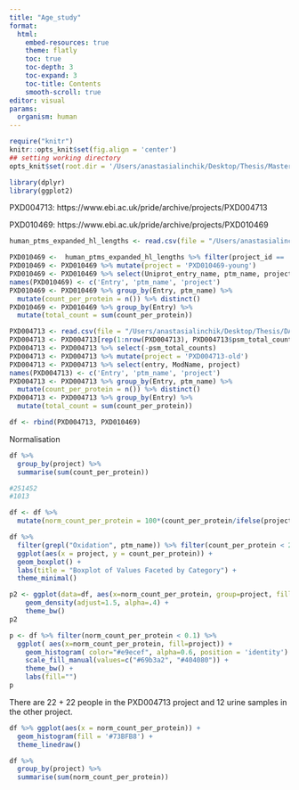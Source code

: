 ```yaml
---
title: "Age_study"
format: 
  html:
    embed-resources: true
    theme: flatly
    toc: true
    toc-depth: 3
    toc-expand: 3
    toc-title: Contents
    smooth-scroll: true
editor: visual
params:
  organism: human
---
```


```r
require("knitr")
knitr::opts_knit$set(fig.align = 'center')
## setting working directory
opts_knit$set(root.dir = '/Users/anastasialinchik/Desktop/Thesis/Master_thesis')

library(dplyr)
library(ggplot2)
```

PXD004713: https://www.ebi.ac.uk/pride/archive/projects/PXD004713

PXD010469: https://www.ebi.ac.uk/pride/archive/projects/PXD010469

```r
human_ptms_expanded_hl_lengths <- read.csv(file = "/Users/anastasialinchik/Desktop/Thesis/DATA/generated/human_ptms_expanded_hl_lengths.tsv", header = T, sep = '\t')

PXD010469 <-  human_ptms_expanded_hl_lengths %>% filter(project_id == 'PXD010469')
PXD010469 <- PXD010469 %>% mutate(project = 'PXD010469-young')
PXD010469 <- PXD010469 %>% select(Uniprot_entry_name, ptm_name, project)
names(PXD010469) <- c('Entry', 'ptm_name', 'project')
PXD010469 <- PXD010469 %>% group_by(Entry, ptm_name) %>% 
  mutate(count_per_protein = n()) %>% distinct()
PXD010469 <- PXD010469 %>% group_by(Entry) %>% 
  mutate(total_count = sum(count_per_protein)) 

PXD004713 <- read.csv(file = "/Users/anastasialinchik/Desktop/Thesis/DATA/PXD004173-mapped-ptms.csv", header = T)
PXD004713 <- PXD004713[rep(1:nrow(PXD004713), PXD004713$psm_total_counts), ]
PXD004713 <- PXD004713 %>% select(-psm_total_counts)
PXD004713 <- PXD004713 %>% mutate(project = 'PXD004713-old')
PXD004713 <- PXD004713 %>% select(entry, ModName, project)
names(PXD004713) <- c('Entry', 'ptm_name', 'project')
PXD004713 <- PXD004713 %>% group_by(Entry, ptm_name) %>% 
  mutate(count_per_protein = n()) %>% distinct()
PXD004713 <- PXD004713 %>% group_by(Entry) %>% 
  mutate(total_count = sum(count_per_protein))

df <- rbind(PXD004713, PXD010469)
```

Normalisation

```r
df %>% 
  group_by(project) %>% 
  summarise(sum(count_per_protein))

#251452
#1013

df <- df %>% 
  mutate(norm_count_per_protein = 100*(count_per_protein/ifelse(project == 'PXD004713-old', 251452, 1013)))

```

```r
df %>%
  filter(grepl("Oxidation", ptm_name)) %>% filter(count_per_protein < 200) %>%
  ggplot(aes(x = project, y = count_per_protein)) +
  geom_boxplot() +
  labs(title = "Boxplot of Values Faceted by Category") +
  theme_minimal()
```
```r
p2 <- ggplot(data=df, aes(x=norm_count_per_protein, group=project, fill=project)) +
    geom_density(adjust=1.5, alpha=.4) +
    theme_bw()
p2

```
```r
p <- df %>% filter(norm_count_per_protein < 0.1) %>%
  ggplot( aes(x=norm_count_per_protein, fill=project)) +
    geom_histogram( color="#e9ecef", alpha=0.6, position = 'identity') +
    scale_fill_manual(values=c("#69b3a2", "#404080")) +
    theme_bw() +
    labs(fill="")
p
```

There are 22 + 22 people in the PXD004713 project and 12 urine samples in the other project.

```r
df %>% ggplot(aes(x = norm_count_per_protein)) +
  geom_histogram(fill = '#73BFB8') +
  theme_linedraw()
```

```r
df %>% 
  group_by(project) %>% 
  summarise(sum(norm_count_per_protein))
```